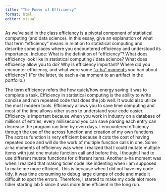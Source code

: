 ```yaml
---
title: "The Power of Efficiency"
format: html
editor: visual
---
```


As we've said in the class efficiency is a pivotal component of statistical computing (and data science). In this essay, give an explanation of what that term "efficiency" means in relation to statistical computing and describe some places where you encountered efficiency and understood its importance. Include: What is the definition of "efficiency"? What does efficiency look like in statistical computing / data science? What does efficiency allow you to do? Why is efficiency important? Where did you encounter efficiency, and what were some ["a-ha" moments](https://www.merriam-webster.com/dictionary/aha%20moment) you had about efficiency? (For the latter, tie each a-ha moment to an artifact in the portfolio.)

The term efficiency refers the how quick/how energy saving it was to complete a task. Efficiency in statistical computing is the ability to write concise and non repeated code that does the job well. It would also utilize the most modern tools. Efficiency allows you to save time computing and most of the time allows other users to understand your code easier. Efficiency is important because when you work in industry on a database of millions of entries, every millisecond you can save parsing each entry can decrease the program run time by even days. I encountered efficiency through the use of the across function and creation of my own functions. The across function is very efficient because it cuts the cost of having repeated code and will do the work of multiple function calls in one. Some a-ha moments of efficiency was when i realized that I could mutate multiple items with just one mutate function call and before this, I thought I had to use different mutate functions for different items. Another a-ha moment was when I realized that making tidier code like indenting when i am supposed to make me more efficient. This is because when I did not have my code tidy, it was time consuming to debug large clumps of code and made it difficult to spot the errors. Therefore, I started to make my code alot more tidier starting lab 5 since it was more time efficient in the long run.
